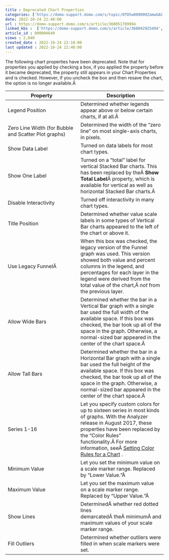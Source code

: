 ```yaml
---
title : Deprecated Chart Properties
categories: ['https://domo-support.domo.com/s/topic/0TO5w000000ZamwGAC']
date: 2022-10-24 22:40:00
url : https://domo-support.domo.com/s/article/360051709994
linked_kbs :  ['https://domo-support.domo.com/s/article/360042925494', 'https://domo-support.domo.com/s/knowledge-base', 'https://domo-support.domo.com/s/article/360043429953', 'https://domo-support.domo.com/s/article/360043429933', 'https://domo-support.domo.com/s/article/360043429693', 'https://domo-support.domo.com/s/topic/0TO5w000000ZamwGAC', 'https://domo-support.domo.com/s/article/360051709994', 'https://domo-support.domo.com/s/article/360043429913']
article_id : 000004649
views : 2,040
created_date : 2022-10-24 22:18:00
last updated : 2022-10-24 22:40:00
---
```




The following chart properties have been deprecated. Note that for properties you applied by checking a box, if you applied the property before it became deprecated, the property still appears in your Chart Properties and is checked. However, if you uncheck the box and then resave the chart, the option is no longer available.Â 




| Property | Description |
| --- | --- |
| Legend Position | Determined whether legends appear above or below certain charts, if at all.Â  |
| Zero Line Width (for Bubble and Scatter Plot graphs) | Determined the width of the "zero line" on most single-axis charts, in pixels. |
| Show Data Label | Turned on data labels for most chart types. |
| Show One Label | Turned on a "total" label for vertical Stacked Bar charts. This has been replaced by theÂ **Show Total Label**Â property, which is available for vertical as well as horizontal Stacked Bar charts.Â  |
| Disable Interactivity | Turned off interactivity in many chart types. |
| Title Position | Determined whether value scale labels in some types of Vertical Bar charts appeared to the left of the chart or above it. |
| Use Legacy FunnelÂ  | When this box was checked, the legacy version of the Funnel graph was used. This version showed both value and percent columns in the legend, and percentages for each layer in the legend were derived from the total value of the chart,Â *not* from the previous layer. |
| Allow Wide Bars | Determined whether the bar in a Vertical Bar graph with a single bar used the full width of the available space. If this box was checked, the bar took up all of the space in the graph. Otherwise, a normal-sized bar appeared in the center of the chart space.Â  |
| Allow Tall Bars | Determined whether the bar in a Horizontal Bar graph with a single bar used the full height of the available space. If this box was checked, the bar took up all of the space in the graph. Otherwise, a normal-sized bar appeared in the center of the chart space.Â  |
| Series 1-16 | Let you specify custom colors for up to sixteen series in most kinds of graphs. With the Analyzer release in August 2017, these properties have been replaced by the "Color Rules" functionality.Â For more information, seeÂ [Setting Color Rules for a Chart](https://domohelp.domo.com/Visualize/Adding_Cards_to_Domo/KPI_Cards/KPI_Card_Building_Part_2:_The_Analyzer/Setting_Color_Rules_for_a_Chart "Setting Color Rules for a Chart") . |
| Minimum Value | Let you set the minimum value on a scale marker range. Replaced by "Lower Value."Â  |
| Maximum Value | Let you set the maximum value on a scale marker range. Replaced by "Upper Value."Â  |
| Show Lines | DeterminedÂ whether red dotted lines demarcatedÂ theÂ minimumÂ and maximum values of your scale marker range. |
| Fill Outliers | Determined whether outliers were filled in when scale markers were set. |